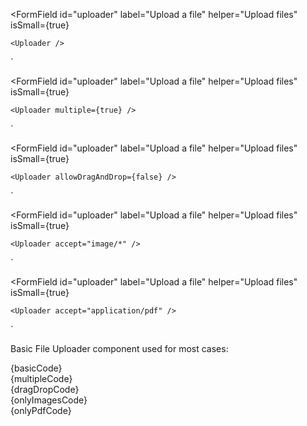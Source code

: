 
<FormField 
	id="uploader" 
	label="Upload a file" 
	helper="Upload files" 
	isSmall={true}
>
	<Uploader />
</FormField>
`

<FormField 
	id="uploader" 
	label="Upload a file" 
	helper="Upload files" 
	isSmall={true}
>
	<Uploader multiple={true} />
</FormField>
`

<FormField 
	id="uploader" 
	label="Upload a file" 
	helper="Upload files" 
	isSmall={true}
>
	<Uploader allowDragAndDrop={false} />
</FormField>
`

<FormField 
	id="uploader" 
	label="Upload a file" 
	helper="Upload files" 
	isSmall={true}
>
	<Uploader accept="image/*" />
</FormField>
`

<FormField 
	id="uploader" 
	label="Upload a file" 
	helper="Upload files" 
	isSmall={true}
>
	<Uploader accept="application/pdf" />
</FormField>
`

<Section contained={true} style={{ paddingTop: 30 }}>
	<p>Basic File Uploader component used for most cases: </p>
	<Preview wrapper={true}>
		<FormField
			id="uploader"
			label="Upload a file"
			helper="Upload files"
			isSmall={true}
		>
			<Uploader />
		</FormField>
	</Preview>
	<Snippet language="js">{basicCode}</Snippet>
</Section>

<Section title="Multiple files" contained={true} style={{ paddingTop: 30 }}>
	<Preview wrapper={true}>
		<FormField
			id="uploader"
			label="Upload a file"
			helper="Upload files"
			isSmall={true}
		>
			<Uploader multiple={true} />
		</FormField>
	</Preview>
	<Snippet language="js">{multipleCode}</Snippet>
</Section>

<Section
	title="Disabled drag and drop"
	contained={true}
	style={{ paddingTop: 30 }}
>
	<Preview wrapper={true}>
		<FormField
			id="uploader"
			label="Upload a file"
			helper="Upload files"
			isSmall={true}
		>
			<Uploader allowDragAndDrop={false} />
		</FormField>
	</Preview>
	<Snippet language="js">{dragDropCode}</Snippet>
</Section>

<Section title="Accept only images" contained={true} style={{ paddingTop: 30 }}>
	<Preview wrapper={true}>
		<FormField
			id="uploader"
			label="Upload a file"
			helper="Upload files"
			isSmall={true}
		>
			<Uploader accept="image/*" />
		</FormField>
	</Preview>
	<Snippet language="js">{onlyImagesCode}</Snippet>
</Section>

<Section
	title="Accept only a specific file extension"
	contained={true}
	style={{ paddingTop: 30 }}
>
	<Preview wrapper={true}>
		<FormField
			id="uploader"
			label="Upload a file"
			helper="Upload files"
			isSmall={true}
		>
			<Uploader accept="application/pdf" />
		</FormField>
	</Preview>
	<Snippet language="js">{onlyPdfCode}</Snippet>
</Section>
